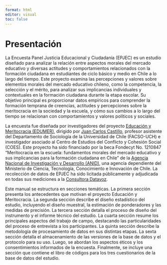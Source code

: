 ```yaml
---
format: html
editor: visual
toc: false
---
```


# Presentación {.unnumbered}


La Encuesta Panel Justicia Educacional y Ciudadanía (EPJEC) es un estudio diseñado para analizar la relación entre aspectos morales del mercado educativo y diversas actitudes y comportamientos relacionados con la formación ciudadana en estudiantes de ciclo básico y medio en Chile a lo largo del tiempo. Este proyecto examina las percepciones y valores sobre elementos morales del mercado educativo chileno, como la competencia, la selección y el mérito, para analizar sus implicancias individuales y contextuales en la formación ciudadana durante la etapa escolar. Su objetivo principal es proporcionar datos empíricos para comprender la formación temprana de creencias, actitudes y percepciones sobre la meritocracia en la sociedad y la escuela, y cómo sus cambios a lo largo del tiempo se relacionan con comportamientos y valores políticos y sociales.

La encuesta fue diseñada por investigadores del proyecto [Educación y Meritocracia (EDUMER)](https://jc-castillo.com/project/fondecyt-edumer/), dirigido por [Juan Carlos Castillo](https://jc-castillo.com/), profesor asistente del Departamento de Sociología de la Universidad de Chile (FACSO-UCH) e investigador asociado al Centro de Estudios del Conflicto y Cohesión Social (COES). Este proyecto ha sido financiado por la beca Fondecyt No. 1210847 “Meritocracia en la escuela: fundamentos morales del mercado educativo y sus implicancias para la formación ciudadana en Chile” de la [Agencia Nacional de Investigación y Desarrollo (ANID)](https://anid.cl/), una agencia dependiente del Ministerio de Ciencia, Tecnología, Conocimiento e Innovación de Chile. La recolección de datos de EPJEC ha sido licitada públicamente y adjudicada en todas sus mediciones a la [Consultora Datavoz](https://datavoz.cl/).

Este manual se estructura en secciones temáticas. La primera sección presenta los antecedentes que motivan el proyecto Educación y Meritocracia. La segunda sección describe el diseño estadístico del estudio, incluyendo el diseño muestral, la estimación de ponderadores y las medidas de precisión. La tercera sección detalla el proceso de diseño del instrumento y el informe técnico del estudio. La cuarta sección resume los principales aspectos del trabajo de campo, destacando las particularidades del proceso de entrevista a los participantes. La quinta sección describe la metodología de procesamiento de datos en sus distintas etapas. La sexta sección detalla el almacenamiento de las versiones de la base de datos y el protocolo para su uso. Luego, se abordan los aspectos éticos y los consentimientos informados de la encuesta. Finalmente, se incluye una sección que contiene el libro de códigos para los tres cuestionarios de la base de datos del estudio.